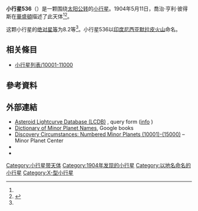 {{Infobox planet
 | minorplanet     = yes
 | name            = 536 Merapi
 | background      = #D6D6D6
 | image = 
 | image_size      = 
 | caption         =
 | discovery_ref   =  <ref name="MPC-object" />
 | discoverer      = [[喬治·亨利·彼得斯|喬治·亨利·彼得斯]]
 | discovery_site  = [[華盛頓|華盛頓]]
 | discovered      = 1904年5月11日
 | mpc_name        = 536 Merapi
 | alt_names       = 536 Merapi
 | pronounced      = 
 | named_after     = <ref name="MPC-object" />
 | mp_category     = [[主帶小行星|主帶小行星]] <ref name="MPC-object" /><ref name="jpldata" />
 | orbit_ref       = <ref name="a">[http://ssd.jpl.nasa.gov/sbdb.cgi?sstr=536 536] {{Wayback|url=http://ssd.jpl.nasa.gov/sbdb.cgi?sstr=536 |date=20140924154748 }}，小行星數據庫瀏覽器（JPL Small-Body Database Browser）－[[美国国家航空航天局|美国国家航空航天局]]喷气推进实验室</ref>
 | epoch           = 2018-03-23.0（[[儒略日|JD]] 2458200.5）
 | uncertainty     = 0
 | observation_arc = 
 | aphelion = {{convert|3.801|AU|km|3|abbr=on|lk=out}}
 | perihelion      = {{convert|3.1993274|AU|km|3|abbr=on}}
 | semimajor       = 3.5003204
 | eccentricity    = 0.0859901
 | period          = 6.55[[儒略年|yr]]
 | mean_anomaly    = 32.91774[[度|°]]
 | mean_motion     = {{Deg2DMS|0.15050200|sup=ms}} / day
 | inclination     = 19.42485
 | asc_node        = 59.22855°
 | arg_peri        = 295.67324
 | mean_diameter   = 
 | rotation        = 
 | albedo          =
 | spectral_type   =
 | abs_magnitude   = 8.2<ref name="jpldata" />
}}
'''小行星536'''（{{lang-en|536 Merapi}}）是一颗围绕[[太阳|太阳]][[公转|公转]]的[[小行星|小行星]]。1904年5月11日，喬治·亨利·彼得斯在[[華盛頓|華盛頓]]描述了此天体<ref name="a" /><ref>{{cite news|title=小行星列表|url=http://cfa-www.harvard.edu/iau/lists/NumberedMPs.txt|accessdate=2018-10-19|newspaper=哈佛大学|archive-date=2008-05-17|archive-url=https://web.archive.org/web/20080517010638/http://cfa-www.harvard.edu/iau/lists/NumberedMPs.txt|dead-url=no}}</ref>。

这颗小行星的[[绝对星等|绝对星等]]为8.2等<ref name="a" />。小行星536以[[印度尼西亚|印度尼西亚]][[默拉皮火山|默拉皮火山]]命名。

== 相关條目 ==
*[[小行星列表/10001-11000|小行星列表/10001-11000]]

== 參考資料 ==
{{reflist|refs=

<ref name="jpldata">{{cite web
 |type         = 2018-01-26 last obs.
 |title        = JPL Small-Body Database Browser:536 Merapi-536 Merapi
 |url          = https://ssd.jpl.nasa.gov/sbdb.cgi?sstr=536
 |publisher    = [[Jet_Propulsion_Laboratory|Jet Propulsion Laboratory]]
 |accessdate   = 28 March 2018
 |archive-date = 2020-12-02
 |archive-url  = https://web.archive.org/web/20201202005507/https://ssd.jpl.nasa.gov/sbdb.cgi?sstr=536
 |dead-url     = no
}}</ref>

<ref name="MPC-object">{{cite web
  |title      = 536 Merapi
  |work      = Minor Planet Center
  |url      = https://www.minorplanetcenter.net/db_search/show_object?object_id=536
  |accessdate      = 28 March 2018
  |archive-date      = 2016-03-04
  |archive-url      = https://web.archive.org/web/20160304101911/http://minorplanetcenter.net/db_search/show_object?object_id=536
  |dead-url      = no
  }}</ref>

}}

==  外部連結 ==
* [http://www.minorplanet.info/PHP/lcdbsummaryquery.php Asteroid Lightcurve Database (LCDB)] {{Wayback|url=http://www.minorplanet.info/PHP/lcdbsummaryquery.php |date=20171210173955 }}, query form ([http://www.minorplanet.info/lightcurvedatabase.html info] {{Wayback|url=http://www.minorplanet.info/lightcurvedatabase.html |date=20171216050541 }})
* [https://books.google.com/books?id=aeAg1X7afOoC&pg Dictionary of Minor Planet Names], Google books
* [http://www.minorplanetcenter.net/iau/lists/NumberedMPs010001.html Discovery Circumstances: Numbered Minor Planets (10001)-(15000)] {{Wayback|url=http://www.minorplanetcenter.net/iau/lists/NumberedMPs010001.html |date=20180612162317 }} – Minor Planet Center
* {{AstDys|536}}
* {{JPL small body}}

{{Minor Planet Number|[[小行星535|小行星535]]|[[小行星537|小行星537]]}}
{{小天体}}

[[Category:小行星带天体|Category:小行星带天体]]
[[Category:1904年发现的小行星|Category:1904年发现的小行星]]
[[Category:以地名命名的小行星|Category:以地名命名的小行星]]
[[Category:X-型小行星|Category:X-型小行星]]